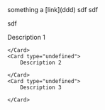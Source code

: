 
<Callout type="note">
    something a [link](ddd)
sdf sdf 

sdf
</Callout>


<CardGroup cols="2">
    <Card type="undefined">
        Description 1

    </Card>
    <Card type="undefined">
        Description 2

    </Card>
    <Card type="undefined">
        Description 3

    </Card>

</CardGroup>
